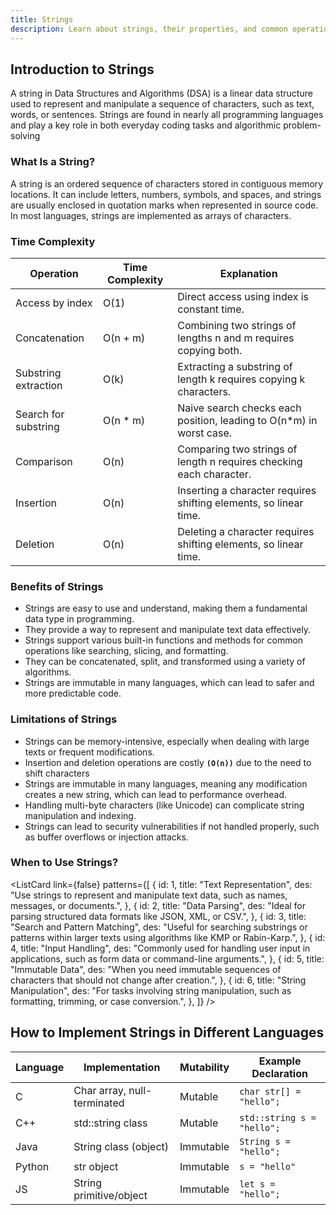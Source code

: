 ```yaml
---
title: Strings
description: Learn about strings, their properties, and common operations in programming.
---
```


## Introduction to Strings

A string in Data Structures and Algorithms (DSA) is a linear data structure used to represent and manipulate a sequence of characters, such as text, words, or sentences. Strings are found in nearly all programming languages and play a key role in both everyday coding tasks and algorithmic problem-solving

### What Is a String?

A string is an ordered sequence of characters stored in contiguous memory locations. It can include letters, numbers, symbols, and spaces, and strings are usually enclosed in quotation marks when represented in source code. In most languages, strings are implemented as arrays of characters.

### Time Complexity

| Operation            | Time Complexity | Explanation                                                          |
| -------------------- | --------------- | -------------------------------------------------------------------- |
| Access by index      | O(1)            | Direct access using index is constant time.                          |
| Concatenation        | O(n + m)        | Combining two strings of lengths n and m requires copying both.      |
| Substring extraction | O(k)            | Extracting a substring of length k requires copying k characters.    |
| Search for substring | O(n \* m)       | Naive search checks each position, leading to O(n\*m) in worst case. |
| Comparison           | O(n)            | Comparing two strings of length n requires checking each character.  |
| Insertion            | O(n)            | Inserting a character requires shifting elements, so linear time.    |
| Deletion             | O(n)            | Deleting a character requires shifting elements, so linear time.     |

### Benefits of Strings

- Strings are easy to use and understand, making them a fundamental data type in programming.
- They provide a way to represent and manipulate text data effectively.
- Strings support various built-in functions and methods for common operations like searching, slicing, and formatting.
- They can be concatenated, split, and transformed using a variety of algorithms.
- Strings are immutable in many languages, which can lead to safer and more predictable code.

### Limitations of Strings

- Strings can be memory-intensive, especially when dealing with large texts or frequent modifications.
- Insertion and deletion operations are costly **`(O(n))`** due to the need to shift characters
- Strings are immutable in many languages, meaning any modification creates a new string, which can lead to performance overhead.
- Handling multi-byte characters (like Unicode) can complicate string manipulation and indexing.
- Strings can lead to security vulnerabilities if not handled properly, such as buffer overflows or injection attacks.

### When to Use Strings?

<ListCard
  link={false}
  patterns={[
    {
      id: 1,
      title: "Text Representation",
      des: "Use strings to represent and manipulate text data, such as names, messages, or documents.",
    },
    {
      id: 2,
      title: "Data Parsing",
      des: "Ideal for parsing structured data formats like JSON, XML, or CSV.",
    },
    {
      id: 3,
      title: "Search and Pattern Matching",
      des: "Useful for searching substrings or patterns within larger texts using algorithms like KMP or Rabin-Karp.",
    },
    {
      id: 4,
      title: "Input Handling",
      des: "Commonly used for handling user input in applications, such as form data or command-line arguments.",
    },
    {
      id: 5,
      title: "Immutable Data",
      des: "When you need immutable sequences of characters that should not change after creation.",
    },
    {
      id: 6,
      title: "String Manipulation",
      des: "For tasks involving string manipulation, such as formatting, trimming, or case conversion.",
    },
  ]}
/>

## How to Implement Strings in Different Languages

| Language | Implementation              | Mutability | Example Declaration        |
| -------- | --------------------------- | ---------- | -------------------------- |
| C        | Char array, null-terminated | Mutable    | `char str[] = "hello";`    |
| C++      | std::string class           | Mutable    | `std::string s = "hello";` |
| Java     | String class (object)       | Immutable  | `String s = "hello";`      |
| Python   | str object                  | Immutable  | `s = "hello"`              |
| JS       | String primitive/object     | Immutable  | `let s = "hello";`         |
